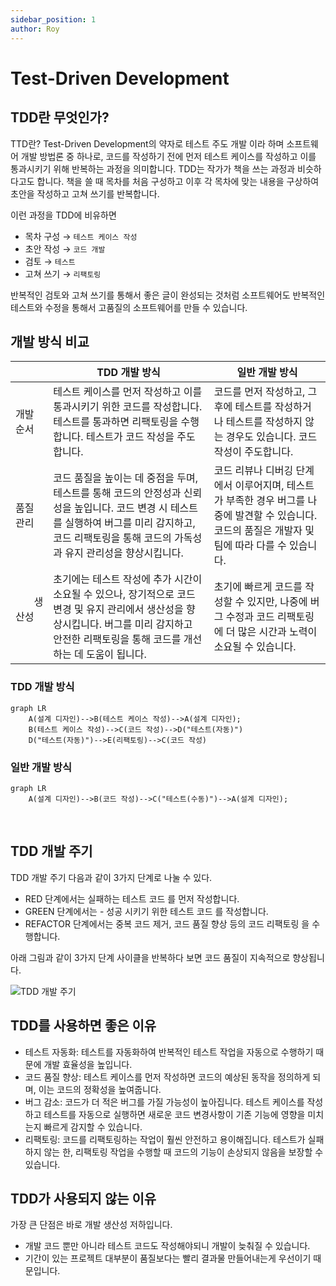 ```yaml
---
sidebar_position: 1
author: Roy
---
```



# Test-Driven Development

## TDD란 무엇인가?

TTD란? Test-Driven Development의 약자로 <UnderLine>테스트 주도 개발</UnderLine> 이라 하며 소프트웨어 개발 방법론 중 하나로, <Highlight>
코드를 작성하기 전에 먼저 테스트 케이스를 작성하고 이를 통과시키기 위해 반복하는 과정</Highlight>을 의미합니다. <UnderLine>TDD는 작가가 책을 쓰는 과정과 비슷</UnderLine>하다고도 합니다. 책을 쓸 때 목차를 처음 구성하고 이후 각 목차에 맞는 내용을 구상하여 초안을 작성하고 고쳐 쓰기를 반복합니다.

이런 과정을 TDD에 비유하면<br/>

- 목차 구성 → `테스트 케이스 작성`
- 초안 작성 → `코드 개발`
- 검토 → `테스트`
- 고쳐 쓰기 → `리팩토링`

반복적인 검토와 고쳐 쓰기를 통해서 좋은 글이 완성되는 것처럼 소프트웨어도 <UnderLine>반복적인 테스트와 수정을 통해서 고품질의 소프트웨어</UnderLine>를 만들 수 있습니다.

## 개발 방식 비교

|                              | TDD 개발 방식                                                                                                                                                                                                                                           | 일반 개발 방식                                                                                                                                                                                                |
| ---------------------------- | ------------------------------------------------------------------------------------------------------------------------------------------------------------------------------------------------------------------------------------------------------- | ------------------------------------------------------------------------------------------------------------------------------------------------------------------------------------------------------------- |
| 개발 순서                    | <UnderLine>테스트 케이스를 먼저 작성</UnderLine>하고 이를 통과시키기 위한 <UnderLine>코드를 작성</UnderLine>합니다. <UnderLine>테스트를 통과하면 리팩토링을 수행</UnderLine>합니다. <Highlight>테스트가 코드 작성을 주도</Highlight>합니다.             | <UnderLine>코드를 먼저 작성</UnderLine>하고, 그 후에 <UnderLine>테스트를 작성</UnderLine>하거나 <UnderLine>테스트를 작성하지 않는 경우</UnderLine>도 있습니다. <Highlight>코드 작성이 주도</Highlight>합니다. |
| 품질 관리                    | 코드 품질을 높이는 데 중점을 두며, 테스트를 통해 코드의 안정성과 신뢰성을 높입니다. <UnderLine>코드 변경 시 테스트를 실행하여 버그를 미리 감지</UnderLine>하고, <UnderLine>코드 리팩토링을 통해 코드의 가독성과 유지 관리성을 향상</UnderLine>시킵니다. | <UnderLine>코드 리뷰나 디버깅 단계</UnderLine>에서 이루어지며, <UnderLine>테스트가 부족한 경우 버그를 나중에 발견</UnderLine>할 수 있습니다. 코드의 품질은 개발자 및 팀에 따라 다를 수 있습니다.              |
| ㅤㅤㅤㅤㅤ생산성ㅤㅤㅤㅤㅤㅤ | <Highlight>초기에는 테스트 작성에 추가 시간이 소요</Highlight>될 수 있으나, 장기적으로 코드 변경 및 유지 관리에서 생산성을 향상시킵니다. 버그를 미리 감지하고 안전한 리팩토링을 통해 코드를 개선하는 데 도움이 됩니다.                                  | <Highlight>초기에 빠르게 코드를 작성</Highlight>할 수 있지만, 나중에 버그 수정과 코드 리팩토링에 더 많은 시간과 노력이 소요될 수 있습니다.                                                                    |

### TDD 개발 방식

```mermaid
graph LR
    A(설계 디자인)-->B(테스트 케이스 작성)-->A(설계 디자인);
    B(테스트 케이스 작성)-->C(코드 작성)-->D("테스트(자동)")
    D("테스트(자동)")-->E(리팩토링)-->C(코드 작성)

```

### 일반 개발 방식

```mermaid
graph LR
    A(설계 디자인)-->B(코드 작성)-->C("테스트(수동)")-->A(설계 디자인);
```

<br />

## TDD 개발 주기

TDD 개발 주기 다음과 같이 3가지 단계로 나눌 수 있다.

- <Color color="#FF0000">RED</Color> 단계에서는 <Color color="#FF0000">
    실패하는 테스트 코드
  </Color>
  를 먼저 작성합니다.
- <Color color="#00BB00">GREEN</Color> 단계에서는 - <Color color="#00BB00">
    성공 시키기 위한 테스트 코드
  </Color>
  를 작성합니다.
- <Color color="#0000FF">REFACTOR</Color> 단계에서는 <Color color="#0000FF">
    중복 코드 제거, 코드 품질 향상 등의 코드 리팩토링
  </Color>
  을 수행합니다.

아래 그림과 같이 3가지 단계 사이클을 반복하다 보면 코드 품질이 지속적으로 향상됩니다.

![TDD 개발 주기](./img/1-1.png)

## TDD를 사용하면 좋은 이유

- <Highlight>테스트 자동화</Highlight>: 테스트를 자동화하여 반복적인 테스트
  작업을 자동으로 수행하기 때문에 개발 효율성을 높입니다.
- <Highlight>코드 품질 향상</Highlight>: 테스트 케이스를 먼저 작성하면 코드의
  예상된 동작을 정의하게 되며, 이는 코드의 정확성을 높여줍니다.
- <Highlight>버그 감소</Highlight>: 코드가 더 적은 버그를 가질 가능성이
  높아집니다. 테스트 케이스를 작성하고 테스트를 자동으로 실행하면 새로운 코드
  변경사항이 기존 기능에 영향을 미치는지 빠르게 감지할 수 있습니다.
- <Highlight>리팩토링</Highlight>: 코드를 리팩토링하는 작업이 훨씬 안전하고
  용이해집니다. 테스트가 실패하지 않는 한, 리팩토링 작업을 수행할 때 코드의
  기능이 손상되지 않음을 보장할 수 있습니다.

## TDD가 사용되지 않는 이유

가장 큰 단점은 바로 <UnderLine>개발 생산성 저하</UnderLine>입니다.

- 개발 코드 뿐만 아니라 테스트 코드도 작성해야되니 개발이 늦춰질 수 있습니다.
- 기간이 있는 프로젝트 대부분이 품질보다는 빨리 결과물 만들어내는게 우선이기 때문입니다.
